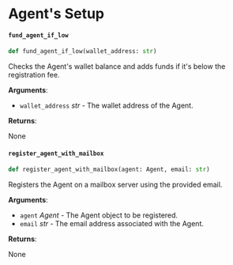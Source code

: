 

# Agent's Setup

#### `fund_agent_if_low`

```python
def fund_agent_if_low(wallet_address: str)
```

Checks the Agent's wallet balance and adds funds if it's below the registration fee.

**Arguments**:

- `wallet_address` _str_ - The wallet address of the Agent.

**Returns**:

  None

#### `register_agent_with_mailbox`

```python
def register_agent_with_mailbox(agent: Agent, email: str)
```

Registers the Agent on a mailbox server using the provided email.

**Arguments**:

- `agent` _Agent_ - The Agent object to be registered.
- `email` _str_ - The email address associated with the Agent.

**Returns**:

  None
